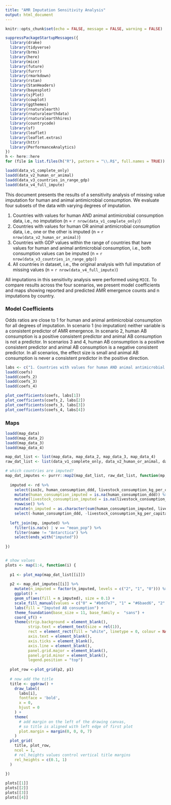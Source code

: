 ```yaml
---
title: "AMR Imputation Sensitivity Analysis"
output: html_document
---
```


```r
knitr::opts_chunk$set(echo = FALSE, message = FALSE, warning = FALSE)

```


```r
suppressPackageStartupMessages({
  library(drake)
  library(tidyverse)
  library(brms)
  library(here)
  library(mice)
  library(future)
  library(furrr)
  library(rmarkdown)
  library(rstan)
  library(StanHeaders)
  library(bayesplot)
  library(sjPlot)
  library(cowplot)
  library(ggthemes)
  library(rnaturalearth)
  library(rnaturalearthdata)
  library(rnaturalearthhires)
  library(countrycode)
  library(sf)
  library(leaflet)
  library(leaflet.extras)
  library(httr)
  library(PerformanceAnalytics)
})
h <- here::here
for (file in list.files(h("R"), pattern = "\\.R$", full.names = TRUE)) source(file)

loadd(data_v1_complete_only)
loadd(data_v2_human_or_animal)
loadd(data_v3_countries_in_range_gdp)
loadd(data_v4_full_impute)
```

This document presents the results of a sensitivity analysis of missing value imputation for human and animal antimicrobial consumption. We evaluate four subsets of the data with varying degrees of imputation.

1) Countries with values for human AND animal antimicrobial consumption data, i.e., no imputation (n = `r nrow(data_v1_complete_only)`)
2) Countries with values for human OR animal antimicrobial consumption data, i.e., one or the other is imputed (n = `r nrow(data_v2_human_or_animal)`)
3) Countries with GDP values within the range of countries that have values for human and animal antimicrobial consumption, i.e., both consumption values can be imputed (n = `r nrow(data_v3_countries_in_range_gdp)`)
4) All countries in dataset, i.e., the original analysis with full imputation of missing values (n = `r nrow(data_v4_full_impute)`)

All imputations in this sensitivity analysis were performed using `MICE`. To compare results across the four scenarios, we present model coefficients and maps showing reported and predicted AMR emergence counts and n imputations by country.

### Model Coefficients
Odds ratios are close to 1 for human and animal antimicrobial consumption for all degrees of imputation. In scenario 1 (no imputation) neither variable is a consistent predictor of AMR emergence. In scenario 2, human AB consumption is a positive consistent predictor and animal AB consumption is not a predictor. In scenarios 3 and 4, human AB consumption is a positive consistent predictor and animal AB consumption is a negative consistent predictor. In all scenarios, the effect size is small and animal AB consumption is never a consistent predictor in the positive direction.

```r
labs <- c("1. Countries with values for human AND animal antimicrobial consumption data", "2. Countries with values for human OR animal antimicrobial consumption data", "3. Countries with GDP values within the range of countries that have values for human\nand animal antimicrobial consumption", "4. All countries in dataset")
loadd(coefs)
loadd(coefs_2)
loadd(coefs_3)
loadd(coefs_4)

plot_coefficients(coefs, labs[1])
plot_coefficients(coefs_2, labs[2])
plot_coefficients(coefs_3, labs[3])
plot_coefficients(coefs_4, labs[4])

```

### Maps
```r
loadd(map_data)
loadd(map_data_2)
loadd(map_data_3)
loadd(map_data_4)

map_dat_list <- list(map_data, map_data_2, map_data_3, map_data_4)
raw_dat_list <- list(data_v1_complete_only, data_v2_human_or_animal, data_v3_countries_in_range_gdp, data_v4_full_impute)

# which countries are imputed?
map_dat_imputes <- purrr::map2(map_dat_list, raw_dat_list, function(mp, rd){
  
  imputed <- rd %>% 
    select(iso3c, human_consumption_ddd, livestock_consumption_kg_per_capita) %>% 
    mutate(human_consumption_imputed = is.na(human_consumption_ddd)) %>% 
    mutate(livestock_consumption_imputed = is.na(livestock_consumption_kg_per_capita)) %>% 
    rowwise() %>% 
    mutate(n_imputed = as.character(sum(human_consumption_imputed, livestock_consumption_imputed))) %>% 
    select(-human_consumption_ddd, -livestock_consumption_kg_per_capita) 
  
  left_join(mp, imputed) %>% 
    filter(is.na(v) | v == "mean_pop") %>% 
    filter(name != "Antarctica") %>% 
    select(ends_with("imputed")) 
  
})


# show values
plots <- map(1:4, function(i) {
  
  p1 <- plot_map(map_dat_list[[i]])
  
  p2 <- map_dat_imputes[[i]] %>% 
    mutate(n_imputed = factor(n_imputed, levels = c("2", "1", "0"))) %>% 
    ggplot() + 
    geom_sf(aes(fill = n_imputed), size = 0.1) +
    scale_fill_manual(values = c("0" = "#bdd7e7", "1" = "#6baed6", "2" = "#2171b5"), na.value = "gray50") +
    labs(fill = "Imputed AB consumption") +
    theme_foundation(base_size = 11, base_family =  "sans") +
    coord_sf() +
    theme(strip.background = element_blank(), 
          strip.text = element_text(size = rel(1)), 
          rect = element_rect(fill = "white", linetype = 0, colour = NA),
          axis.text = element_blank(), 
          axis.ticks = element_blank(),
          axis.line = element_blank(), 
          panel.grid.major = element_blank(), 
          panel.grid.minor = element_blank(),
          legend.position = "top")
  
  plot_row <-plot_grid(p2, p1)
  
  # now add the title
  title <- ggdraw() +
    draw_label(
      labs[i],
      fontface = 'bold',
      x = 0,
      hjust = 0
    ) +
    theme(
      # add margin on the left of the drawing canvas,
      # so title is aligned with left edge of first plot
      plot.margin = margin(0, 0, 0, 7)
    )
  plot_grid(
    title, plot_row,
    ncol = 1,
    # rel_heights values control vertical title margins
    rel_heights = c(0.1, 1)
  )
  
})

plots[[1]]
plots[[2]]
plots[[3]]
plots[[4]]
```


